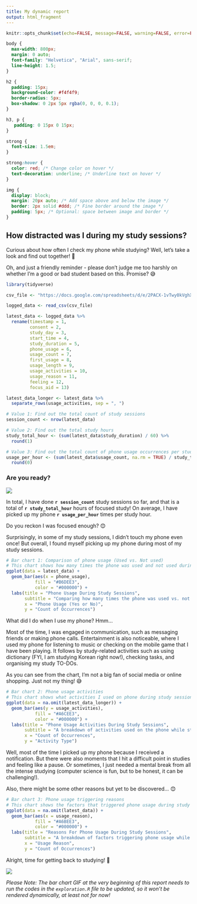 ```yaml
---
title: My dynamic report
output: html_fragment
---
```


```r
knitr::opts_chunk$set(echo=FALSE, message=FALSE, warning=FALSE, error=FALSE)

```

```css

body {
  max-width: 800px;
  margin: 0 auto;
  font-family: "Helvetica", "Arial", sans-serif;
  line-height: 1.5;
}

h2 {
  padding: 15px;
  background-color: #f4f4f9;
  border-radius: 5px;
  box-shadow: 0 2px 5px rgba(0, 0, 0, 0.1);
}

h3, p {
   padding: 0 15px 0 15px;
}

strong {
  font-size: 1.5em;
}

strong:hover {
  color: red; /* Change color on hover */
  text-decoration: underline; /* Underline text on hover */
}

img {
  display: block;
  margin: 20px auto; /* Add space above and below the image */
  border: 2px solid #ddd; /* Fine border around the image */
  padding: 5px; /* Optional: space between image and border */
}

```

## How distracted was I during my study sessions?

Curious about how often I check my phone while studying? Well, let's take a look and find out together! &#x1F4F1;

Oh, and just a friendly reminder - please don't judge me too harshly on whether I'm a good or bad student based on this. Promise? &#x1F605;

```r
library(tidyverse)

csv_file <- "https://docs.google.com/spreadsheets/d/e/2PACX-1vTwy0kVghXbFIgFpE915yWlyIMiyFWunFn7_es20b8BheGEyYV3wjb3RXKqv2JM7w8nyMJ5QazTIslX/pub?gid=380314049&single=true&output=csv"

logged_data <- read_csv(csv_file)

latest_data <- logged_data %>%
  rename(timestamp = 1,
         consent = 2,
         study_day = 3,
         start_time = 4,
         study_duration = 5,
         phone_usage = 6,
         usage_count = 7,
         first_usage = 8,
         usage_length = 9,
         usage_activities = 10,
         usage_reason = 11,
         feeling = 12,
         focus_aid = 13)

latest_data_longer <- latest_data %>%
  separate_rows(usage_activities, sep = ", ")

# Value 1: Find out the total count of study sessions
session_count <- nrow(latest_data)

# Value 2: Find out the total study hours
study_total_hour <- (sum(latest_data$study_duration) / 60) %>% 
  round(1)

# Value 3: Find out the total count of phone usage occurrences per study hour
usage_per_hour <- (sum(latest_data$usage_count, na.rm = TRUE) / study_total_hour) %>%
  round(0)

```

### Are you ready?

![](https://crystal941.github.io/STATS220/my_study_sessions.gif)

In total, I have done **`r session_count`** study sessions so far, and that is a total of **`r study_total_hour`** hours of focused study! On average, I have picked up my phone **`r usage_per_hour`** times per study hour. 

Do you reckon I was focused enough? &#x1F60A;

Surprisingly, in some of my study sessions, I didn't touch my phone even once! But overall, I found myself picking up my phone during most of my study sessions.


```r

# Bar chart 1: Comparison of phone usage (Used vs. Not used)
# This chart shows how many times the phone was used and not used during study sessions
ggplot(data = latest_data) +
  geom_bar(aes(x = phone_usage),
           fill = "#B6DEE3",
           color = "#000000") +
  labs(title = "Phone Usage During Study Sessions",
       subtitle = "Comparing how many times the phone was used vs. not used",
       x = "Phone Usage (Yes or No)",
       y = "Count of Occurrences")

```

What did I do when I use my phone? Hmm...

Most of the time, I was engaged in communication, such as messaging friends or making phone calls. Entertainment is also noticeable, where I used my phone for listening to music or checking on the mobile game that I have been playing. It follows by study-related activities such as using dictionary (FYI, I am studying Korean right now!), checking tasks, and organising my study TO-DOs. 

As you can see from the chart, I'm not a big fan of social media or online shopping. Just not my thing! &#x1F605;


``` r

# Bar chart 2: Phone usage activities
# This chart shows what activities I used on phone during study sessions
ggplot(data = na.omit(latest_data_longer)) +
  geom_bar(aes(y = usage_activities),
           fill = "#A6CEE3", 
           color = "#000000") +
  labs(title = "Phone Usage Activities During Study Sessions",
       subtitle = "A breakdown of activities used on the phone while studying",
       x = "Count of Occurrences",
       y = "Activity Type")

```

Well, most of the time I picked up my phone because I received a notification. But there were also moments that I hit a difficult point in studies and feeling like a pause. Or sometimes, I just needed a mental break from all the intense studying (computer science is fun, but to be honest, it can be challenging!). 

Also, there might be some other reasons but yet to be discovered... &#x1F60A;

``` r

# Bar chart 3: Phone usage triggering reasons
# This chart shows the factors that triggered phone usage during study sessions
ggplot(data = na.omit(latest_data)) +
  geom_bar(aes(x = usage_reason),
           fill = "#A6BEE3",
           color = "#000000") +
  labs(title = "Reasons For Phone Usage During Study Sessions",
       subtitle = "A breakdown of factors triggering phone usage while studying",
       x = "Usage Reason",
       y = "Count of Occurrences")

```

Alright, time for getting back to studying! &#x1F4D6;

![](https://media.tenor.com/lo-2q8c5pVIAAAAi/cat-cats.gif)

_Please Note: The bar chart GIF at the very beginning of this report needs to run the codes in the ```exploration.R``` file to be updated, so it won't be rendered dynamically, at least not for now!_

